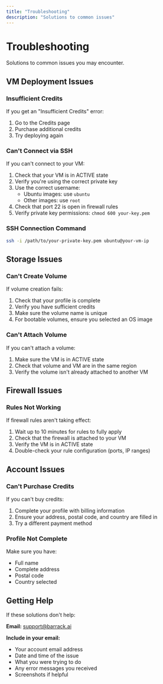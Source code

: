 ```yaml
---
title: "Troubleshooting"
description: "Solutions to common issues"
---
```


# Troubleshooting

Solutions to common issues you may encounter.

## VM Deployment Issues

### Insufficient Credits
If you get an "Insufficient Credits" error:

1. Go to the Credits page
2. Purchase additional credits
3. Try deploying again

### Can't Connect via SSH
If you can't connect to your VM:

1. Check that your VM is in ACTIVE state
2. Verify you're using the correct private key
3. Use the correct username:
   - Ubuntu images: use `ubuntu`
   - Other images: use `root`
4. Check that port 22 is open in firewall rules
5. Verify private key permissions: `chmod 600 your-key.pem`

### SSH Connection Command
```bash
ssh -i /path/to/your-private-key.pem ubuntu@your-vm-ip
```

## Storage Issues

### Can't Create Volume
If volume creation fails:

1. Check that your profile is complete
2. Verify you have sufficient credits
3. Make sure the volume name is unique
4. For bootable volumes, ensure you selected an OS image

### Can't Attach Volume
If you can't attach a volume:

1. Make sure the VM is in ACTIVE state
2. Check that volume and VM are in the same region
3. Verify the volume isn't already attached to another VM

## Firewall Issues

### Rules Not Working
If firewall rules aren't taking effect:

1. Wait up to 10 minutes for rules to fully apply
2. Check that the firewall is attached to your VM
3. Verify the VM is in ACTIVE state
4. Double-check your rule configuration (ports, IP ranges)

## Account Issues

### Can't Purchase Credits
If you can't buy credits:

1. Complete your profile with billing information
2. Ensure your address, postal code, and country are filled in
3. Try a different payment method

### Profile Not Complete
Make sure you have:
- Full name
- Complete address
- Postal code
- Country selected

## Getting Help

If these solutions don't help:

**Email:** support@barrack.ai

**Include in your email:**
- Your account email address
- Date and time of the issue
- What you were trying to do
- Any error messages you received
- Screenshots if helpful
